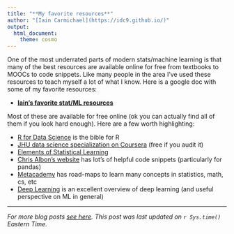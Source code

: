 ```yaml
---
title: "**My favorite resources**"
author: "[Iain Carmichael](https://idc9.github.io/)"
output:
  html_document:
    theme: cosmo
---
```


One of the most underrated parts of modern stats/machine learning is that many of the best resources are available online for free from textbooks to MOOCs to code snippets. Like many people in the area I've used these resources to teach myself a lot of what I know. Here is a google doc with some of my favorite resources:

- [**Iain's favorite stat/ML resources**](https://docs.google.com/document/d/18gBqIGNyOqzqygRjFAIA7jnieXRVMtBc2_yL7UD-3TM/edit?usp=sharing)

Most of these are available for free online (ok you can actually find all of them if you look hard enough). Here are a few worth highlighting:

- [R for Data Science](http://r4ds.had.co.nz/) is the bible for R
- [JHU data science specialization on Coursera](https://www.coursera.org/specializations/jhu-data-science) (free if you audit it)
- [Elements of Statistical Learning](https://statweb.stanford.edu/~tibs/ElemStatLearn/printings/ESLII_print10.pdf)
- [Chris Albon's website](https://chrisalbon.com/) has lot's of helpful code snippets (particularly for pandas)
- [Metacademy](https://metacademy.org/browse) has road-maps to learn many concepts in statistics, math, cs, etc
- [Deep Learning](http://www.deeplearningbook.org/) is an excellent overview of deep learning (and useful perspective on ML in general)


---

*For more blog posts [see here](https://idc9.github.io/blog.html). This post was last updated on `r Sys.time()` Eastern Time.*